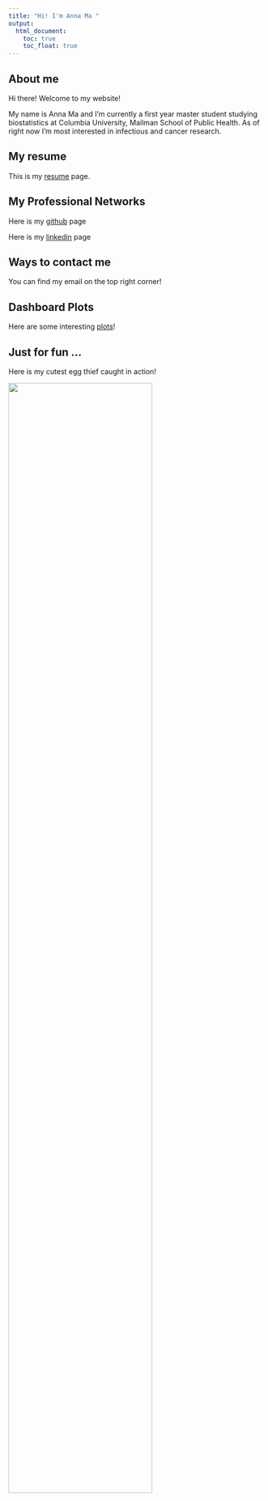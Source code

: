 ```yaml
---
title: "Hi! I'm Anna Ma "
output: 
  html_document:
    toc: true
    toc_float: true
---
```


## About me 

Hi there! Welcome to my website! 

My name is Anna Ma and I'm currently a first year master student studying biostatistics at Columbia University, Mailman School of Public Health. As of right now I'm most interested in infectious and cancer research. 

## My resume

This is my [resume](resume.html) page. 

## My Professional Networks

Here is my [github](https://github.com/Ym2813) page

Here is my [linkedin](https://www.linkedin.com/in/anna-ma-2b9712225/) page

## Ways to contact me

You can find my email on the top right corner! 

## Dashboard Plots

Here are some interesting [plots](Plotly.html)!


## Just for fun ...  

Here is my cutest egg thief caught in action!

<img src="image/IMG_8647.jpeg" style="width:75%">



